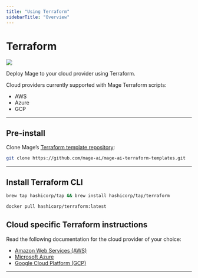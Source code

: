 ```yaml
---
title: "Using Terraform"
sidebarTitle: "Overview"
---
```


# Terraform

![](https://user-images.githubusercontent.com/78053898/198754720-d6b1e5bd-caa8-431e-a4cb-e26743c0ef36.png)

Deploy Mage to your cloud provider using Terraform.

Cloud providers currently supported with Mage Terraform scripts:

- AWS
- Azure
- GCP

---

## Pre-install

Clone Mage’s
[Terraform template repository](https://github.com/mage-ai/mage-ai-terraform-templates):

```bash
git clone https://github.com/mage-ai/mage-ai-terraform-templates.git
```

---

## Install Terraform CLI

<CodeGroup>

```bash Using Homebrew
brew tap hashicorp/tap && brew install hashicorp/tap/terraform
```

```bash Using Docker
docker pull hashicorp/terraform:latest
```

</CodeGroup>

## Cloud specific Terraform instructions

Read the following documentation for the cloud provider of your choice:

- [Amazon Web Services (AWS)](/production/deploying-to-cloud/aws)
- [Microsoft Azure](/production/deploying-to-cloud/azure)
- [Google Cloud Platform (GCP)](/production/deploying-to-cloud/gcp)

---

